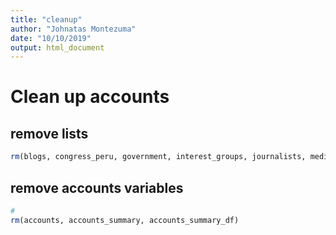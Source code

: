 ```yaml
---
title: "cleanup"
author: "Johnatas Montezuma"
date: "10/10/2019"
output: html_document
---
```


# Clean up accounts

##  remove lists
```r
rm(blogs, congress_peru, government, interest_groups, journalists, media, politicians)
```


## remove accounts variables
```r
#
rm(accounts, accounts_summary, accounts_summary_df)
```

